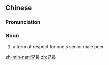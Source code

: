 {{also|兄长}}
==Chinese==
{{zh-forms|s=兄长}}

===Pronunciation===
{{zh-pron
|m=xiōngzhǎng
|c=hing1 zoeng2
|mn=qz,tw,xm:heng-tióng/zz:heng-tiáng/qz,xm:hiaⁿ-tiúⁿ
|cat=n
}}

===Noun===
{{zh-noun}}

# {{lb|zh|archaic}} a term of respect for one's senior male peer

[[zh-min-nan:兄長]]
[[zh:兄長]]